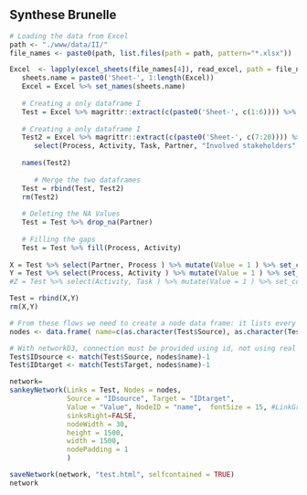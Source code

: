 
## Synthese Brunelle
```r
# Loading the data from Excel
path <- "./www/data/II/"
file_names <- paste0(path, list.files(path = path, pattern="*.xlsx"))

Excel  <- lapply(excel_sheets(file_names[4]), read_excel, path = file_names[4]) 
   sheets.name = paste0('Sheet-', 1:length(Excel))
   Excel = Excel %>% set_names(sheets.name) 
   
   # Creating a only dataframe I
   Test = Excel %>% magrittr::extract(c(paste0('Sheet-', c(1:6)))) %>%  reduce(rbind)
   
   # Creating a only dataframe I
   Test2 = Excel %>% magrittr::extract(c(paste0('Sheet-', c(7:20)))) %>%  reduce(rbind) %>% mutate(Task = c("")) %>%
      select(Process, Activity, Task, Partner, "Involved stakeholders" : "Skills' maturity" )
   
   names(Test2)
   
      # Merge the two dataframes
   Test = rbind(Test, Test2) 
   rm(Test2)
   
   # Deleting the NA Values
   Test = Test %>% drop_na(Partner)
   
   # Filling the gaps
   Test = Test %>% fill(Process, Activity)
   
X = Test %>% select(Partner, Process ) %>% mutate(Value = 1 ) %>% set_colnames(c("Source", "Target", "Value")) 
Y = Test %>% select(Process, Activity ) %>% mutate(Value = 1 ) %>% set_colnames(c("Source", "Target", "Value")) 
#Z = Test %>% select(Activity, Task ) %>% mutate(Value = 1 ) %>% set_colnames(c("Source", "Target", "Value")) 

Test = rbind(X,Y) 
rm(X,Y)

# From these flows we need to create a node data frame: it lists every entities involved in the flow
nodes <- data.frame( name=c(as.character(Test$Source), as.character(Test$Target)) %>% unique())

# With networkD3, connection must be provided using id, not using real name like in the links dataframe.. So we need to reformat it.
Test$IDsource <- match(Test$Source, nodes$name)-1 
Test$IDtarget <- match(Test$Target, nodes$name)-1

```


```r
network=
sankeyNetwork(Links = Test, Nodes = nodes,
              Source = "IDsource", Target = "IDtarget", 
              Value = "Value", NodeID = "name",  fontSize = 15, #LinkGroup="Group",# NodeGroup="Group",
              sinksRight=FALSE,
              nodeWidth = 30,
              height = 1500,
              width = 1500,
              nodePadding = 1
              )

saveNetwork(network, "test.html", selfcontained = TRUE)
network
```